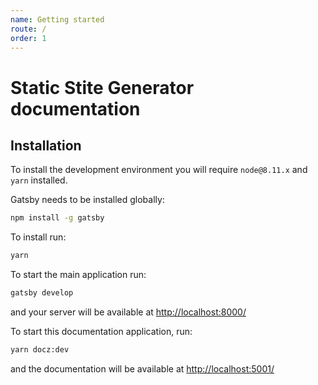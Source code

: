 ```yaml
---
name: Getting started
route: /
order: 1
---
```


# Static Stite Generator documentation

## Installation
To install the development environment you will require `node@8.11.x` and `yarn` installed.

Gatsby needs to be installed globally:

```sh
npm install -g gatsby
```

To install run: 
```sh
yarn
```

To start the main application run: 

```sh
gatsby develop
```

and your server will be available at [http://localhost:8000/](http://localhost:8000/)

To start this documentation application, run: 

```sh
yarn docz:dev
```

and the documentation will be available at [http://localhost:5001/](http://localhost:5001/)